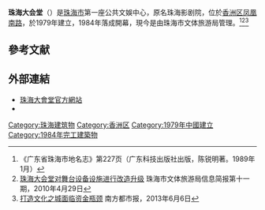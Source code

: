 {{香港公共表演場地基礎資訊
|中文名稱=珠海大会堂
|外文名稱=The Great Hall of Zhuhai
|別名=
|標誌=
|圖像=Zhuhai Great Hall.jpg
|圖像說明=
|前身=
|落成日期=1984年
|關閉日期=
|地址={{CHN}}[[广东省|广东省]][[珠海市|珠海市]][[凤凰路_(珠海)|凤凰南路]]1014号
|管理單位=珠海市文体旅游局
|佔地面積=10,000平方米
|現任主管=
|開放時間=全年开放
|場地類型=
|場地設施=演奏廳、放映廳、文娛廳、展覽館、演講室、會議室
|座位數目=1166个
|電話=
|傳真=
|電郵地址=
|官方網站=http://www.zhdht.cn
}}
'''珠海大会堂'''（{{lang-en|'''The Great Hall of Zhuhai'''}}）是[[珠海市|珠海市]]第一座公共文娛中心，原名珠海影剧院，位於[[香洲区|香洲区]][[凤凰路_(珠海)|凤凰南路]]，於1979年建立，1984年落成開幕，現今是由珠海市文体旅游局管理。<ref name="dm">《广东省珠海市地名志》第227页（广东科技出版社出版，陈锐明著。1989年1月）</ref><ref>[http://www.zhuhai.gov.cn/xxgk/tzgg/wtly/201004/t20100430_175509.html 珠海大会堂对舞台设备设施进行改造升级] {{webarchive|url=https://web.archive.org/web/20141019090510/http://www.zhuhai.gov.cn/xxgk/tzgg/wtly/201004/t20100430_175509.html |date=2014-10-19 }}珠海市文体旅游局信息简报第十一期，2010年4月29日</ref><ref>[http://epaper.oeeee.com/N/html/2013-06/06/content_1871494.htm 打造文化之城面临资金瓶颈] {{webarchive|url=https://web.archive.org/web/20141019143619/http://epaper.oeeee.com/N/html/2013-06/06/content_1871494.htm |date=2014-10-19 }}南方都市报，2013年6月6日</ref>

==參考文献==
{{Reflist}}

==外部連結==
*[https://web.archive.org/web/20180804063059/http://zhdht.cn/ 珠海大會堂官方網站]
*{{sinaweibo|zhdht}}

[[Category:珠海建筑物|Category:珠海建筑物]]
[[Category:香洲区|Category:香洲区]]
[[Category:1979年中國建立|Category:1979年中國建立]]
[[Category:1984年完工建築物|Category:1984年完工建築物]]
{{珠海小作品}}